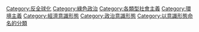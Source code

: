 {{Category main}}
[[Category:反全球化|Category:反全球化]]
[[Category:綠色政治|Category:綠色政治]]
[[Category:各類型社會主義|Category:各類型社會主義]]
[[Category:環境主義|Category:環境主義]]
[[Category:經濟意識形態|Category:經濟意識形態]]
[[Category:政治意識形態|Category:政治意識形態]]
[[Category:以意識形態命名的分類|Category:以意識形態命名的分類]]